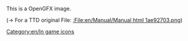 This is a OpenGFX image.

(→ For a TTD original File: [[:File:en/Manual/Manual html 1ae92703.png]])
[[Category:en/In game icons]]